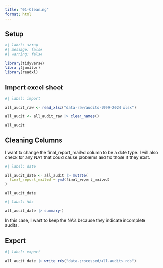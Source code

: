 ```yaml
---
title: "01-Cleaning"
format: html
---
```


## Setup

```r
#| label: setup
#| message: false
#| warning: false

library(tidyverse)
library(janitor)
library(readxl)
```

## Import excel sheet

```r
#| label: import

all_audit_raw <- read_xlsx("data-raw/audits-1999-2024.xlsx")

all_audit <- all_audit_raw |> clean_names()

all_audit
```
 
## Cleaning Columns
I want to change the final_report_mailed column to be a date type. I will also check for any NA's that could cause problems and fix those if they exist. 

```r
#| label: date

all_audit_date <- all_audit |> mutate(
  final_report_mailed = ymd(final_report_mailed)
)

all_audit_date
```

```r
#| label: NAs

all_audit_date |> summary()
```
 
In this case, I want to keep the NA's because they indicate incomplete audits. 
 
## Export
 
```r
#| label: export

all_audit_date |> write_rds("data-processed/all-audits.rds")
```

